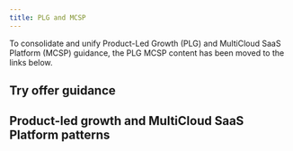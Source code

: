 ```yaml
---
title: PLG and MCSP
---
```


<InlineNotification>
To consolidate and unify Product-Led Growth (PLG) and MultiCloud SaaS Platform (MCSP) guidance, the PLG MCSP content has been moved to the links below.
</InlineNotification>

## Try offer guidance
<Row>
  <Column colMd={4} colLg={4} noGutterSm>
    <ResourceCard
      subTitle="Try offers"
      actionIcon="arrowRight"
      aspectRatio="2:1"
      href="/try-offers/overview">
  </ResourceCard>
  </Column>
</Row>

## Product-led growth and MultiCloud SaaS Platform patterns 

<Row className="resource-card-group">
  <Column colMd={4} colLg={4} noGutterSm>
    <ResourceCard
      subTitle="Try and Buy routes to market patterns"
      actionIcon="arrowRight"
      aspectRatio="2:1"
      href="/patterns/try-and-buy-routes-to-market/overview">
  </ResourceCard>
  </Column>

  <Column colMd={4} colLg={4} noGutterSm>
    <ResourceCard
      subTitle="Registration patterns"
      actionIcon="arrowRight"
      aspectRatio="2:1"
      href="/patterns/registration/overview">
  </ResourceCard>
  </Column>

  </Row>

<Row className="resource-card-group">
<Column colMd={4} colLg={4} noGutterSm>
    <ResourceCard
      subTitle="Login and logout patterns"
      actionIcon="arrowRight"
      aspectRatio="2:1"
      href="/patterns/login-logout/overview">
  </ResourceCard>
  </Column>

  <Column colMd={4} colLg={4} noGutterSm>
    <ResourceCard
      subTitle="Onboarding patterns and Aha! guidance"
      actionIcon="arrowRight"
      aspectRatio="2:1"
      href="/patterns/onboarding/overview">
  </ResourceCard>
  </Column>

  </Row>

<Row className="resource-card-group">
  <Column colMd={4} colLg={4} noGutterSm>
    <ResourceCard
      subTitle="Email patterns"
      actionIcon="arrowRight"
      aspectRatio="2:1"
      href="/patterns/emails/overview">
  </ResourceCard>
  </Column>


  <Column colMd={4} colLg={4} noGutterSm>
    <ResourceCard
      subTitle="Upgrade and purchase patterns"
      actionIcon="arrowRight"
      aspectRatio="2:1"
      href="/patterns/upgrade-purchase/overview">
  </ResourceCard>
  </Column>
</Row>
